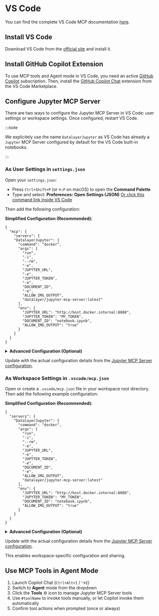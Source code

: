 # VS Code

You can find the complete VS Code MCP documentation [here](https://code.visualstudio.com/docs/copilot/chat/mcp-servers#_use-mcp-tools-in-agent-mode).

## Install VS Code

Download VS Code from the [official site](https://code.visualstudio.com/Download) and install it.

## Install GitHub Copilot Extension

To use MCP tools and Agent mode in VS Code, you need an active [GitHub Copilot](https://github.com/features/copilot) subscription. Then, install the [GitHub Copilot Chat](https://marketplace.visualstudio.com/items?itemName=GitHub.copilot-chat) extension from the VS Code Marketplace.

## Configure Jupyter MCP Server

There are two ways to configure the Jupyter MCP Server in VS Code: user settings or workspace settings. Once configured, restart VS Code.

:::note

We explicitely use the name `DatalayerJupyter` as VS Code has already a `Jupyter` MCP Server configured by default for the VS Code built-in notebooks.

:::

### As User Settings in `settings.json`

Open your `settings.json`:

- Press `Ctrl+Shift+P` (or `⌘⇧P` on macOS) to open the **Command Palette**
- Type and select: **Preferences: Open Settings (JSON)**
  [Or click this command link inside VS Code](command:workbench.action.openSettingsJson)

Then add the following configuration:

**Simplified Configuration (Recommended):**
```jsonc
{
  "mcp": {
    "servers": {
    "DatalayerJupyter": {
      "command": "docker",
      "args": [
        "run",
        "-i",
        "--rm",
        "-e",
        "JUPYTER_URL",
        "-e",
        "JUPYTER_TOKEN",
        "-e",
        "DOCUMENT_ID",
        "-e",
        "ALLOW_IMG_OUTPUT",
        "datalayer/jupyter-mcp-server:latest"
      ],
      "env": {
        "JUPYTER_URL": "http://host.docker.internal:8888",
        "JUPYTER_TOKEN": "MY_TOKEN",
        "DOCUMENT_ID": "notebook.ipynb",
        "ALLOW_IMG_OUTPUT": "true"
      }
    }
  }
}
```

<details>
<summary><b>Advanced Configuration (Optional)</b></summary>

For advanced deployments with separate document and runtime servers:

```jsonc
{
  "mcp": {
    "servers": {
    "DatalayerJupyter": {
      "command": "docker",
      "args": [
        "run",
        "-i",
        "--rm",
        "-e",
        "DOCUMENT_URL",
        "-e",
        "DOCUMENT_TOKEN",
        "-e",
        "DOCUMENT_ID",
        "-e",
        "RUNTIME_URL",
        "-e",
        "RUNTIME_TOKEN",
        "-e",
        "ALLOW_IMG_OUTPUT",
        "datalayer/jupyter-mcp-server:latest"
      ],
      "env": {
        "DOCUMENT_URL": "http://host.docker.internal:8888",
        "DOCUMENT_TOKEN": "MY_TOKEN",
        "DOCUMENT_ID": "notebook.ipynb",
        "RUNTIME_URL": "http://host.docker.internal:8888",
        "RUNTIME_TOKEN": "MY_TOKEN",
        "ALLOW_IMG_OUTPUT": "true"
      }
    }
  }
}
```

</details>

Update with the actual configuration details from the [Jupyter MCP Server configuration](/jupyter/stdio#2-setup-jupyter-mcp-server).

###  As Workspace Settings in `.vscode/mcp.json`

Open or create a `.vscode/mcp.json` file in your workspace root directory. Then add the following example configuration:

**Simplified Configuration (Recommended):**
```jsonc
{
  "servers": {
    "DatalayerJupyter": {
      "command": "docker",
      "args": [
        "run",
        "-i",
        "--rm",
        "-e",
        "JUPYTER_URL",
        "-e",
        "JUPYTER_TOKEN",
        "-e",
        "DOCUMENT_ID",
        "-e",
        "ALLOW_IMG_OUTPUT",
        "datalayer/jupyter-mcp-server:latest"
      ],
      "env": {
        "JUPYTER_URL": "http://host.docker.internal:8888",
        "JUPYTER_TOKEN": "MY_TOKEN",
        "DOCUMENT_ID": "notebook.ipynb",
        "ALLOW_IMG_OUTPUT": "true"
      }
    }
  }
}
```

<details>
<summary><b>Advanced Configuration (Optional)</b></summary>

For advanced deployments with separate document and runtime servers:

```jsonc
{
  "servers": {
    "DatalayerJupyter": {
      "command": "docker",
      "args": [
        "run",
        "-i",
        "--rm",
        "-e",
        "DOCUMENT_URL",
        "-e",
        "DOCUMENT_TOKEN",
        "-e",
        "DOCUMENT_ID",
        "-e",
        "RUNTIME_URL",
        "-e",
        "RUNTIME_TOKEN",
        "-e",
        "ALLOW_IMG_OUTPUT",
        "datalayer/jupyter-mcp-server:latest"
      ],
      "env": {
        "DOCUMENT_URL": "http://host.docker.internal:8888",
        "DOCUMENT_TOKEN": "MY_TOKEN",
        "DOCUMENT_ID": "notebook.ipynb",
        "RUNTIME_URL": "http://host.docker.internal:8888",
        "RUNTIME_TOKEN": "MY_TOKEN",
        "ALLOW_IMG_OUTPUT": "true"
      }
    }
  }
}
```

</details>

Update with the actual configuration details from the [Jupyter MCP Server configuration](/jupyter/stdio#2-setup-jupyter-mcp-server).

This enables workspace-specific configuration and sharing.

## Use MCP Tools in Agent Mode

1. Launch Copilot Chat (`Ctrl+Alt+I` / `⌃⌘I`)
2. Switch to **Agent** mode from the dropdown
3. Click the **Tools** ⚙️ icon to manage Jupyter MCP Server tools
4. Use `#toolName` to invoke tools manually, or let Copilot invoke them automatically
5. Confirm tool actions when prompted (once or always)
